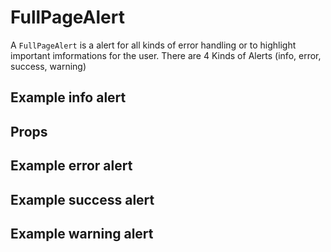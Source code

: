

<Meta title="Patterns/FullPageAlert" component={FullPageAlert} decorators={[ProviderDecorator]} />

# FullPageAlert

A `FullPageAlert` is a alert for all kinds of error handling or to highlight important imformations
for the user. There are 4 Kinds of Alerts (info, error, success, warning)

## Example info alert

<Canvas>
    <Story name="info">
        <FullPageAlert
            title="fullpagealert.title"
            description="fullpagealert.description"
            status="info"
        />
    </Story>
</Canvas>


## Props

<ArgsTable of={FullPageAlert} />

## Example error alert

<Canvas>
    <Story name="error">
        <FullPageAlert
            title="fullpagealert.title"
            description="fullpagealert.description"
            status="error"
        />
    </Story>
</Canvas>

## Example success alert

<Canvas>
    <Story name="success">
        <FullPageAlert
            title="fullpagealert.title"
            description="fullpagealert.description"
            status="success"
        />
    </Story>
</Canvas>

## Example warning alert

<Canvas>
    <Story name="warning">
        <FullPageAlert
            title="fullpagealert.title"
            description="fullpagealert.description"
            status="warning"
        />
    </Story>
</Canvas>
